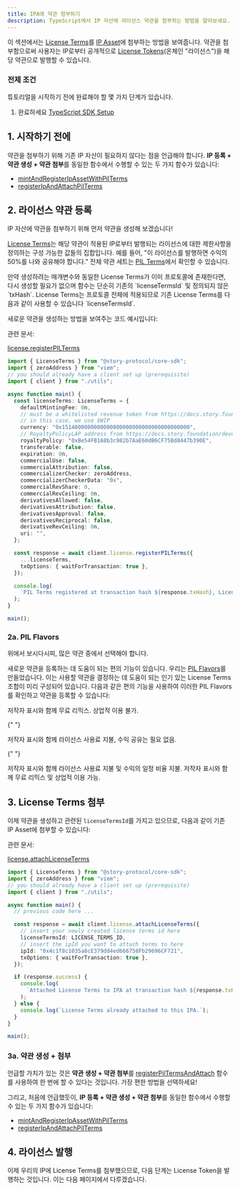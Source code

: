 ```yaml
---
title: IPA에 약관 첨부하기
description: TypeScript에서 IP 자산에 라이선스 약관을 첨부하는 방법을 알아보세요.
---
```


이 섹션에서는 [License Terms](/concepts/licensing-module/license-terms)를 [IP Asset](/concepts/ip-asset)에 첨부하는 방법을 보여줍니다. 약관을 첨부함으로써 사용자는 IP로부터 공개적으로 [License Tokens](/concepts/licensing-module/license-token)(온체인 "라이선스")을 해당 약관으로 발행할 수 있습니다.

### 전제 조건

튜토리얼을 시작하기 전에 완료해야 할 몇 가지 단계가 있습니다.

1. 완료하세요 [TypeScript SDK Setup](/developers/typescript-sdk/setup)

## 1. 시작하기 전에

약관을 첨부하기 위해 기존 IP 자산이 필요하지 않다는 점을 언급해야 합니다. **IP 등록 + 약관 생성 + 약관 첨부**를 동일한 함수에서 수행할 수 있는 두 가지 함수가 있습니다:

* [mintAndRegisterIpAssetWithPilTerms](/sdk-reference/ipasset#mintandregisteripassetwithpilterms)
* [registerIpAndAttachPilTerms](/sdk-reference/ipasset#registeripandattachpilterms)

## 2. 라이선스 약관 등록

IP 자산에 약관을 첨부하기 위해 먼저 약관을 생성해 보겠습니다!

[License Terms](/concepts/licensing-module/license-terms)는 해당 약관이 적용된 IP로부터 발행되는 라이선스에 대한 제한사항을 정의하는 구성 가능한 값들의 집합입니다. 예를 들어, "이 라이선스를 발행하면 수익의 50%를 나와 공유해야 합니다." 전체 약관 세트는 [PIL Terms](/concepts/programmable-ip-license/pil-terms)에서 확인할 수 있습니다.

<Note>
  만약 생성하려는 매개변수와 동일한 License Terms가 이미 프로토콜에 존재한다면, 다시 생성할 필요가 없으며 함수는 단순히 기존의 `licenseTermsId` 및 정의되지 않은 `txHash`. License Terms는 프로토콜 전체에 적용되므로 기존 License Terms를 다음과 같이 사용할 수 있습니다 `licenseTermsId`.
</Note>

새로운 약관을 생성하는 방법을 보여주는 코드 예시입니다:

<Info>
  관련 문서:

  [license.registerPILTerms](/sdk-reference/license#registerpilterms)
</Info>

```typescript main.ts
import { LicenseTerms } from "@story-protocol/core-sdk";
import { zeroAddress } from "viem";
// you should already have a client set up (prerequisite)
import { client } from "./utils";

async function main() {
  const licenseTerms: LicenseTerms = {
    defaultMintingFee: 0n,
    // must be a whitelisted revenue token from https://docs.story.foundation/developers/deployed-smart-contracts
    // in this case, we use $WIP
    currency: "0x1514000000000000000000000000000000000000",
    // RoyaltyPolicyLAP address from https://docs.story.foundation/developers/deployed-smart-contracts
    royaltyPolicy: "0xBe54FB168b3c982b7AaE60dB6CF75Bd8447b390E",
    transferable: false,
    expiration: 0n,
    commercialUse: false,
    commercialAttribution: false,
    commercializerChecker: zeroAddress,
    commercializerCheckerData: "0x",
    commercialRevShare: 0,
    commercialRevCeiling: 0n,
    derivativesAllowed: false,
    derivativesAttribution: false,
    derivativesApproval: false,
    derivativesReciprocal: false,
    derivativeRevCeiling: 0n,
    uri: "",
  };

  const response = await client.license.registerPILTerms({
    ...licenseTerms,
    txOptions: { waitForTransaction: true },
  });

  console.log(
    `PIL Terms registered at transaction hash ${response.txHash}, License Terms ID: ${response.licenseTermsId}`
  );
}

main();
```

### 2a. PIL Flavors

위에서 보시다시피, 많은 약관 중에서 선택해야 합니다.

새로운 약관을 등록하는 데 도움이 되는 편의 기능이 있습니다. 우리는 [PIL Flavors](/concepts/programmable-ip-license/pil-flavors)를 만들었습니다. 이는 사용할 약관을 결정하는 데 도움이 되는 인기 있는 License Terms 조합이 미리 구성되어 있습니다. 다음과 같은 편의 기능을 사용하여 이러한 PIL Flavors를 확인하고 약관을 등록할 수 있습니다:

<CardGroup cols={4}>
  <Card title="Non-Commercial Social Remixing" href="/concepts/programmable-ip-license/pil-flavors#flavor-%231%3A-non-commercial-social-remixing" icon="file">
    저작자 표시와 함께 무료 리믹스. 상업적 이용 불가.
  </Card>

  {" "}

  <Card title="Commercial Use" href="/concepts/programmable-ip-license/pil-flavors#flavor-%232%3A-commercial-use" icon="file">
    저작자 표시와 함께 라이선스 사용료 지불, 수익 공유는 필요 없음.
  </Card>

  {" "}

  <Card title="Commercial Remix" href="/concepts/programmable-ip-license/pil-flavors#flavor-%233%3A-commercial-remix" icon="file">
    저작자 표시와 함께 라이선스 사용료 지불 및 수익의 일정 비율 지불.
  </Card>

  <Card title="Creative Commons Attribution" href="/concepts/programmable-ip-license/pil-flavors#flavor-%234%3A-creative-commons-attribution" icon="file">
    저작자 표시와 함께 무료 리믹스 및 상업적 이용 가능.
  </Card>
</CardGroup>

## 3. License Terms 첨부

이제 약관을 생성하고 관련된 `licenseTermsId`를 가지고 있으므로, 다음과 같이 기존 IP Asset에 첨부할 수 있습니다:

<Info>
  관련 문서:

  [license.attachLicenseTerms](/sdk-reference/license#attachlicenseterms)
</Info>

```typescript main.ts
import { LicenseTerms } from "@story-protocol/core-sdk";
import { zeroAddress } from "viem";
// you should already have a client set up (prerequisite)
import { client } from "./utils";

async function main() {
  // previous code here ...

  const response = await client.license.attachLicenseTerms({
    // insert your newly created license terms id here
    licenseTermsId: LICENSE_TERMS_ID,
    // insert the ipId you want to attach terms to here
    ipId: "0x4c1f8c1035a8cE379dd4ed666758Fb29696CF721",
    txOptions: { waitForTransaction: true },
  });

  if (response.success) {
    console.log(
      `Attached License Terms to IPA at transaction hash ${response.txHash}.`
    );
  } else {
    console.log(`License Terms already attached to this IPA.`);
  }
}

main();
```

### 3a. 약관 생성 + 첨부

언급할 가치가 있는 것은 **약관 생성 + 약관 첨부**를 [registerPilTermsAndAttach](/sdk-reference/ipasset#registerpiltermsandattach) 함수를 사용하여 한 번에 할 수 있다는 것입니다. 가장 편한 방법을 선택하세요!

그리고, 처음에 언급했듯이, **IP 등록 + 약관 생성 + 약관 첨부**를 동일한 함수에서 수행할 수 있는 두 가지 함수가 있습니다:

* [mintAndRegisterIpAssetWithPilTerms](/sdk-reference/ipasset#mintandregisteripassetwithpilterms)
* [registerIpAndAttachPilTerms](/sdk-reference/ipasset#registeripandattachpilterms)

## 4. 라이선스 발행

이제 우리의 IP에 License Terms를 첨부했으므로, 다음 단계는 License Token을 발행하는 것입니다. 이는 다음 페이지에서 다루겠습니다.
